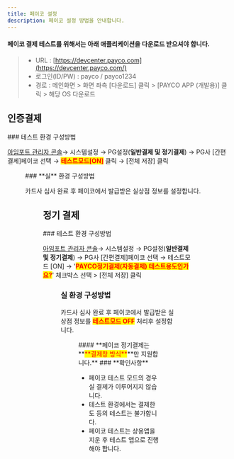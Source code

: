```yaml
---
title: 페이코 설정
description: 페이코 설정 방법을 안내합니다.
---
```



#### 페이코 결제 테스트를 위해서는 아래 애플리케이션을 다운로드 받으셔야 합니다.

> - URL : [https://devcenter.payco.com](https://devcenter.payco.com/)
> - 로그인(ID/PW) : payco / payco1234
> - 경로 : 메인화면 > 화면 좌측 \[다운로드] 클릭 > \[PAYCO APP (개발용)] 클릭 > 해당 OS 다운로드

## 인증결제

<Tabs>
<Tab title="테스트 결제">
### 테스트 환경 구성방법

[아임포트 관리자 콘솔](https://admin.iamport.kr/)→ 시스템설정 → PG설정(**일반결제 및 정기결제**) → PG사 \[간편결제]페이코 선택 → <mark style="color:red;">**테스트모드\[ON]**</mark> 클릭 → \[전체 저장] 클릭

<Figure src="/gitbook-assets/en/image (248).png" caption="테스트 환경 설정 예시" />

</Tab>

<Tab title="실 결제">
### **실** 환경 구성방법

카드사 심사 완료 후 페이코에서 발급받은 실상점 정보를 설정합니다.

<Figure src="/gitbook-assets/en/image (26).png" caption="실환경 설정 예시" />

</Tab>
</Tabs>

## 정기 결제

<Tabs>
<Tab title="결제창 방식">
### 테스트 환경 구성방법

[아임포트 관리자 콘솔](https://admin.iamport.kr/)→ 시스템설정 → PG설정(**일반결제 및 정기결제**) → PG사 \[간편결제]페이코 선택 → 테스트모드 \[ON] → '<mark style="color:red;">**PAYCO정기결제(자동결제) 테스트용도인가요?**</mark>' 체크박스 선택 > \[전체 저장] 클릭

<Figure src="/gitbook-assets/en/image (3).png" caption="테스트 환경 설정 예시" />

### **실** 환경 구성방법

카드사 심사 완료 후 페이코에서 발급받은 실상점 정보를 <mark style="color:red;">**테스트모드 OFF**</mark> 처리후 설정합니다.

<Figure src="/gitbook-assets/en/image (81).png" caption="실환경 설정 예시" />

</Tab>

<Tab title="API 방식">
#### **페이코 정기결제는 **<mark style="color:red;">**결제창 방식**</mark>**만 지원합니다.**

</Tab>
</Tabs>

<Hint style="success">
### **확인사항**

- 페이코 테스트 모드의 경우 실 결제가 이루어지지 않습니다.
- 테스트 환경에서는 결제한도 등의 테스트는 불가합니다.
- 페이코 테스트는 상용앱을 지운 후 테스트 앱으로 진행해야 합니다.

</Hint>
